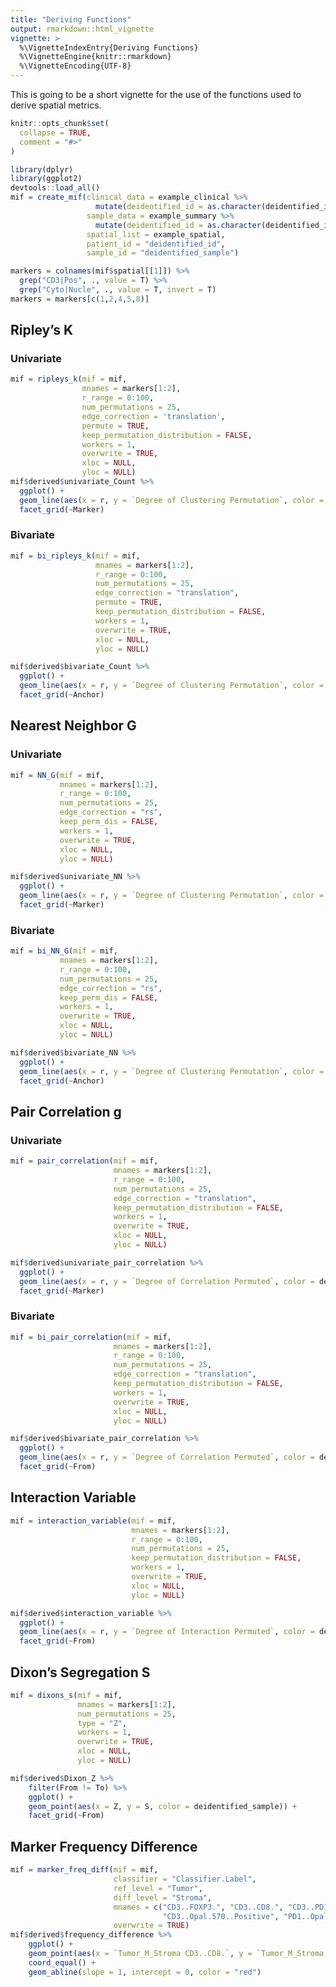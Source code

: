 ```yaml
---
title: "Deriving Functions"
output: rmarkdown::html_vignette
vignette: >
  %\VignetteIndexEntry{Deriving Functions}
  %\VignetteEngine{knitr::rmarkdown}
  %\VignetteEncoding{UTF-8}
---
```


This is going to be a short vignette for the use of the functions used to derive spatial metrics. 

```r
knitr::opts_chunk$set(
  collapse = TRUE,
  comment = "#>"
)
```

```r
library(dplyr)
library(ggplot2)
devtools::load_all()
mif = create_mif(clinical_data = example_clinical %>% 
                   mutate(deidentified_id = as.character(deidentified_id)),
                 sample_data = example_summary %>% 
                   mutate(deidentified_id = as.character(deidentified_id)),
                 spatial_list = example_spatial,
                 patient_id = "deidentified_id", 
                 sample_id = "deidentified_sample")

markers = colnames(mif$spatial[[1]]) %>% 
  grep("CD3|Pos", ., value = T) %>% 
  grep("Cyto|Nucle", ., value = T, invert = T)
markers = markers[c(1,2,4,5,8)]
```

## Ripley's K

### Univariate

```r
mif = ripleys_k(mif = mif,
                mnames = markers[1:2], 
                r_range = 0:100, 
                num_permutations = 25,
                edge_correction = 'translation', 
                permute = TRUE, 
                keep_permutation_distribution = FALSE, 
                workers = 1, 
                overwrite = TRUE, 
                xloc = NULL, 
                yloc = NULL)
mif$derived$univariate_Count %>%
  ggplot() +
  geom_line(aes(x = r, y = `Degree of Clustering Permutation`, color = deidentified_sample)) +
  facet_grid(~Marker)
```

### Bivariate

```r
mif = bi_ripleys_k(mif = mif, 
                   mnames = markers[1:2],
                   r_range = 0:100,
                   num_permutations = 25,
                   edge_correction = "translation",
                   permute = TRUE,
                   keep_permutation_distribution = FALSE,
                   workers = 1, 
                   overwrite = TRUE,
                   xloc = NULL, 
                   yloc = NULL)

mif$derived$bivariate_Count %>%
  ggplot() +
  geom_line(aes(x = r, y = `Degree of Clustering Permutation`, color = deidentified_sample)) +
  facet_grid(~Anchor)
```

## Nearest Neighbor G

### Univariate

```r
mif = NN_G(mif = mif, 
           mnames = markers[1:2], 
           r_range = 0:100, 
           num_permutations = 25, 
           edge_correction = "rs", 
           keep_perm_dis = FALSE, 
           workers = 1, 
           overwrite = TRUE, 
           xloc = NULL,
           yloc = NULL)

mif$derived$univariate_NN %>%
  ggplot() +
  geom_line(aes(x = r, y = `Degree of Clustering Permutation`, color = deidentified_sample)) +
  facet_grid(~Marker)
```

### Bivariate

```r
mif = bi_NN_G(mif = mif, 
           mnames = markers[1:2], 
           r_range = 0:100, 
           num_permutations = 25, 
           edge_correction = "rs", 
           keep_perm_dis = FALSE, 
           workers = 1, 
           overwrite = TRUE, 
           xloc = NULL,
           yloc = NULL)

mif$derived$bivariate_NN %>%
  ggplot() +
  geom_line(aes(x = r, y = `Degree of Clustering Permutation`, color = deidentified_sample)) +
  facet_grid(~Anchor)
```

## Pair Correlation g

### Univariate

```r
mif = pair_correlation(mif = mif, 
                       mnames = markers[1:2],
                       r_range = 0:100, 
                       num_permutations = 25, 
                       edge_correction = "translation", 
                       keep_permutation_distribution = FALSE, 
                       workers = 1, 
                       overwrite = TRUE, 
                       xloc = NULL, 
                       yloc = NULL)

mif$derived$univariate_pair_correlation %>%
  ggplot() +
  geom_line(aes(x = r, y = `Degree of Correlation Permuted`, color = deidentified_sample)) +
  facet_grid(~Marker)
```

### Bivariate

```r
mif = bi_pair_correlation(mif = mif, 
                       mnames = markers[1:2],
                       r_range = 0:100, 
                       num_permutations = 25, 
                       edge_correction = "translation", 
                       keep_permutation_distribution = FALSE, 
                       workers = 1, 
                       overwrite = TRUE, 
                       xloc = NULL, 
                       yloc = NULL)

mif$derived$bivariate_pair_correlation %>%
  ggplot() +
  geom_line(aes(x = r, y = `Degree of Correlation Permuted`, color = deidentified_sample)) +
  facet_grid(~From)
```

## Interaction Variable

```r
mif = interaction_variable(mif = mif,
                           mnames = markers[1:2],
                           r_range = 0:100,
                           num_permutations = 25,
                           keep_permutation_distribution = FALSE,
                           workers = 1,
                           overwrite = TRUE,
                           xloc = NULL,
                           yloc = NULL)

mif$derived$interaction_variable %>%
  ggplot() +
  geom_line(aes(x = r, y = `Degree of Interaction Permuted`, color = deidentified_sample)) +
  facet_grid(~From)
```

## Dixon's Segregation S

```r
mif = dixons_s(mif = mif, 
               mnames = markers[1:2], 
               num_permutations = 25, 
               type = "Z", 
               workers = 1, 
               overwrite = TRUE, 
               xloc = NULL, 
               yloc = NULL)

mif$derived$Dixon_Z %>%
    filter(From != To) %>%
    ggplot() +
    geom_point(aes(x = Z, y = S, color = deidentified_sample)) +
    facet_grid(~From)
```

## Marker Frequency Difference

```r
mif = marker_freq_diff(mif = mif,
                       classifier = "Classifier.Label",
                       ref_level = "Tumor", 
                       diff_level = "Stroma",
                       mnames = c("CD3..FOXP3.", "CD3..CD8.", "CD3..PD1.", "CD3..PD.L1.",
                                  "CD3..Opal.570..Positive", "PD1..Opal.650..Positive"),
                       overwrite = TRUE)
mif$derived$frequency_difference %>% 
    ggplot() + 
    geom_point(aes(x = `Tumor_M_Stroma CD3..CD8.`, y = `Tumor_M_Stroma CD3..FOXP3.`, color = deidentified_sample)) +
    coord_equal() +
    geom_abline(slope = 1, intercept = 0, color = "red")
```

